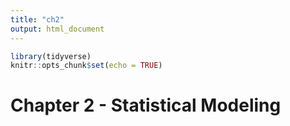 ```yaml
---
title: "ch2"
output: html_document
---
```


```r
library(tidyverse)
knitr::opts_chunk$set(echo = TRUE)
```


# Chapter 2 - Statistical Modeling
